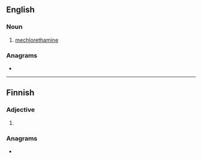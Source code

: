 ==English==

===Noun===
{{en-noun|-}}

# [[mechlorethamine]]

===Anagrams===
* {{anagrams|en|a=eimnstu|Tsunemi|minuets|minutes|mistune|munites|muteins|mutines|untimes}}

----

==Finnish==

===Adjective===
{{head|fi|adjective form}}

# {{fi-form of|musta|case=comitative|pl=plural}}

===Anagrams===
* {{anagrams|fi|a=eimnstu|mustien}}